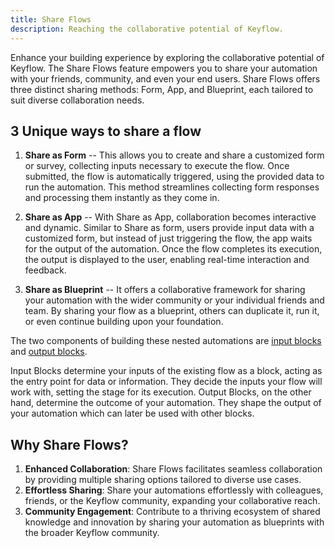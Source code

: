 ```yaml
---
title: Share Flows
description: Reaching the collaborative potential of Keyflow.
---
```


Enhance your building experience by exploring the collaborative potential of Keyflow. The Share Flows feature empowers you to share your automation with your friends, community, and even your end users. Share Flows offers three distinct sharing methods: Form, App, and Blueprint, each tailored to suit diverse collaboration needs.

## 3 Unique ways to share a flow

1. **Share as Form** -- This allows you to create and share a customized form or survey, collecting inputs necessary to execute the flow. Once submitted, the flow is automatically triggered, using the provided data to run the automation. This method streamlines collecting form responses and processing them instantly as they come in.

2. **Share as App** -- With Share as App, collaboration becomes interactive and dynamic. Similar to Share as form, users provide input data with a customized form, but instead of just triggering the flow, the app waits for the output of the automation. Once the flow completes its execution, the output is displayed to the user, enabling real-time interaction and feedback.

3. **Share as Blueprint** -- It offers a collaborative framework for sharing your automation with the wider community or your individual friends and team. By sharing your flow as a blueprint, others can duplicate it, run it, or even continue building upon your foundation.

The two components of building these nested automations are [input blocks](https://docs.keyflow.space/blocks/core/input) and [output blocks](https://docs.keyflow.space/blocks/core/output).

Input Blocks determine your inputs of the existing flow as a block, acting as the entry point for data or information. They decide the inputs your flow will work with, setting the stage for its execution. Output Blocks, on the other hand, determine the outcome of your automation. They shape the output of your automation which can later be used with other blocks.

## Why Share Flows?

1. **Enhanced Collaboration**: Share Flows facilitates seamless collaboration by providing multiple sharing options tailored to diverse use cases.
2. **Effortless Sharing**: Share your automations effortlessly with colleagues, friends, or the Keyflow community, expanding your collaborative reach.
3. **Community Engagement**: Contribute to a thriving ecosystem of shared knowledge and innovation by sharing your automation as blueprints with the broader Keyflow community.
